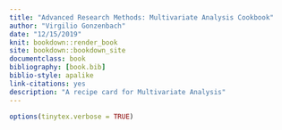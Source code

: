 ```yaml
--- 
title: "Advanced Research Methods: Multivariate Analysis Cookbook"
author: "Virgilio Gonzenbach"
date: "12/15/2019"
knit: bookdown::render_book
site: bookdown::bookdown_site
documentclass: book
bibliography: [book.bib]
biblio-style: apalike
link-citations: yes
description: "A recipe card for Multivariate Analysis"
---
```


```r
options(tinytex.verbose = TRUE)
```